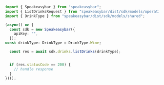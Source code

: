 ```typescript ListDrinks.ts
import { Speakeasybar } from "speakeasybar";
import { ListDrinksRequest } from "speakeasybar/dist/sdk/models/operations";
import { DrinkType } from "speakeasybar/dist/sdk/models/shared";

(async() => {
  const sdk = new Speakeasybar({
    apiKey: "",
  });
const drinkType: DrinkType = DrinkType.Wine;

  const res = await sdk.drinks.listDrinks(drinkType);


  if (res.statusCode == 200) {
    // handle response
  }
})();
```
